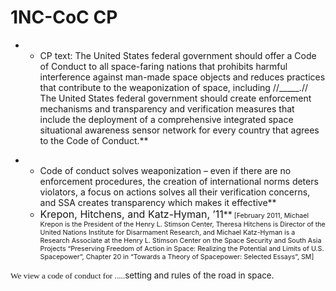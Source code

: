 =1NC-CoC CP= 
**CP text: The United States federal government should offer a Code of Conduct to all space-faring nations that prohibits harmful interference against man-made space objects and reduces practices that contribute to the weaponization of space, including //_____.// The United States federal government should create enforcement mechanisms and transparency and verification measures that include the deployment of a comprehensive integrated space situational awareness sensor network for every country that agrees to the Code of Conduct.** 

**Code of conduct solves weaponization – even if there are no enforcement procedures, the creation of international norms deters violators, a focus on actions solves all their verification concerns, and SSA creates transparency which makes it effective**
**<span style="font-size: 12pt;">Krepon, Hitchens, and Katz-Hyman, ’11</span>**<span style="font-size: 8pt;"> [February 2011, Michael Krepon is the President of the Henry L. Stimson Center, Theresa Hitchens is Director of the United Nations Institute for Disarmament Research, and Michael Katz-Hyman is a Research Associate at the Henry L. Stimson Center on the Space Security and South Asia Projects “Preserving Freedom of Action in Space: Realizing the Potential and Limits of U.S. Spacepower”, Chapter 20 in “Towards a Theory of Spacepower: Selected Essays”, SM]</span>
<span style="font-family: 'Times New Roman',serif; font-size: 10pt;">We view a code of conduct for .....</span><span style="font-size: 10pt;">setting and rules of the road in space</span>.
